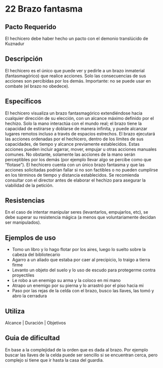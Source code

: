 # 22 Brazo fantasma

## Pacto Requerido

El hechicero debe haber hecho un pacto con el demonio translúcido de Kuznadur

## Descripción

El hechicero es el único que puede ver y pedirle a un brazo inmaterial (fantasmagórico) que realice acciones. Solo las consecuencias de sus acciones son percibidas por los demás. Importante: no se puede usar en combate (el brazo no obedece).

## Específicos

El hechicero visualiza un brazo fantasmagórico extendiéndose hacia cualquier dirección de su elección, con un alcance máximo definido por el hechizo. Solo la mano interactúa con el mundo real; el brazo tiene la capacidad de estirarse y doblarse de manera infinita, y puede alcanzar lugares remotos incluso a través de espacios estrechos. El brazo ejecutará las acciones ordenadas por el hechicero, dentro de los límites de sus capacidades, de tiempo y alcance previamente establecidos. Estas acciones pueden incluir agarrar, mover, empujar u otras acciones manuales comunes. No obstante, solamente las acciones de la mano serán perceptibles por los demás (por ejemplo llevar algo se percibe como que “flotase”).
El hechicero cuenta con un único brazo fantasma y que las acciones solicitadas podrían fallar si no son factibles o no pueden cumplirse en los términos de tiempo y distancia establecidos. Se recomienda consultar con el director antes de elaborar el hechizo para asegurar la viabilidad de la petición.

## Resistencias

En el caso de intentar manipular seres (levantarlos, empujarlos, etc), se debe superar su resistencia mágica (a menos que voluntariamente decidan ser manipulados).

## Ejemplos de uso

- Tomo un libro y lo hago flotar por los aires, luego lo suelto sobre la cabeza del bibliotecario
- Agarro a un aliado que estaba por caer al precipicio, lo traigo a tierra firme
- Levanto un objeto del suelo y lo uso de escudo para protegerme contra proyectiles
- Le robo a un enemigo su arma y la coloco en mi mano
- Atrapo un enemigo por su pierna y lo arrastró por el piso hacia mi
- Paso por las rejas de la celda con el brazo, busco las llaves, las tomó y abro la cerradura

## Utiliza

Alcance | Duración | Objetivos

## Guia de dificultad

En base a la complejidad de la orden que es dada al brazo. Por ejemplo buscar las llaves de la celda puede ser sencillo si se encuentran cerca, pero complejo si tiene que ir hasta la casa del guardia.
